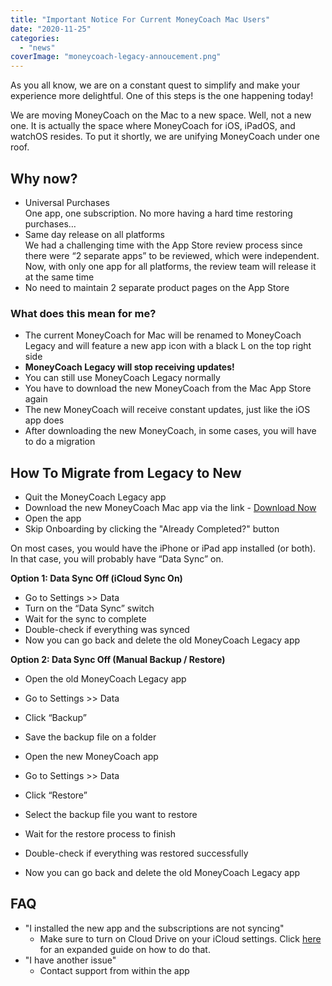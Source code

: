 ```yaml
---
title: "Important Notice For Current MoneyCoach Mac Users"
date: "2020-11-25"
categories: 
  - "news"
coverImage: "moneycoach-legacy-annoucement.png"
---
```


As you all know, we are on a constant quest to simplify and make your experience more delightful. One of this steps is the one happening today!

We are moving MoneyCoach on the Mac to a new space. Well, not a new one. It is actually the space where MoneyCoach for iOS, iPadOS, and watchOS resides. To put it shortly, we are unifying MoneyCoach under one roof.

## Why now?

- Universal Purchases  
    One app, one subscription. No more having a hard time restoring purchases…
- Same day release on all platforms  
    We had a challenging time with the App Store review process since there were “2 separate apps” to be reviewed, which were independent.  
    Now, with only one app for all platforms, the review team will release it at the same time
- No need to maintain 2 separate product pages on the App Store

### What does this mean for me?

- The current MoneyCoach for Mac will be renamed to MoneyCoach Legacy and will feature a new app icon with a black L on the top right side
- **MoneyCoach Legacy will stop receiving updates!**
- You can still use MoneyCoach Legacy normally
- You have to download the new MoneyCoach from the Mac App Store again
- The new MoneyCoach will receive constant updates, just like the iOS app does
- After downloading the new MoneyCoach, in some cases, you will have to do a migration

## How To Migrate from Legacy to New

- Quit the MoneyCoach Legacy app
- Download the new MoneyCoach Mac app via the link - [Download Now](https://apps.apple.com/app/apple-store/id989642198?pt=118449936&ct=website&mt=8)
- Open the app
- Skip Onboarding by clicking the "Already Completed?" button

On most cases, you would have the iPhone or iPad app installed (or both). In that case, you will probably have “Data Sync” on.

**Option 1: Data Sync Off (iCloud Sync On)**

- Go to Settings >> Data
- Turn on the “Data Sync” switch
- Wait for the sync to complete
- Double-check if everything was synced
- Now you can go back and delete the old MoneyCoach Legacy app

**Option 2: Data Sync Off (Manual Backup / Restore)**

- Open the old MoneyCoach Legacy app
- Go to Settings >> Data
- Click “Backup”
- Save the backup file on a folder

- Open the new MoneyCoach app
- Go to Settings >> Data
- Click “Restore”
- Select the backup file you want to restore
- Wait for the restore process to finish
- Double-check if everything was restored successfully
- Now you can go back and delete the old MoneyCoach Legacy app

## FAQ

- "I installed the new app and the subscriptions are not syncing"
    - Make sure to turn on Cloud Drive on your iCloud settings. Click [here](/how-to-share-your-moneycoach-premium-subscription-on-your-mac-too/) for an expanded guide on how to do that.
- "I have another issue"
    - Contact support from within the app
